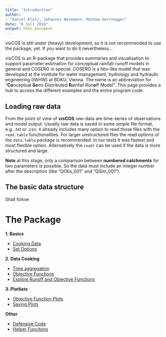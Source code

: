 ```yaml
---
title: "Introduction"
author:
- "Daniel Klotz, Johannes Wesemann, Mathew Herrnegger"
date: "6 Juli 2016"
output: html_document
---
```


visCOS is still under (heavy) development, so it is not recommended to use the
package, yet. If you want to do it nevertheless...

visCOS is an R-package that provides summaries and visualisation to support
parameter estimation for conceptual rainfall-runoff models in general and
COSERO in special. COSERO is a hbv-like model that was developed at the
institute for water management, hydrology and hydraulic engineering (IWHW) at
BOKU, Vienna. The name is an abbreviation for "**Co**nceptual
**Se**mi-Distributed **R**ainfall Run**o**ff Model".
This page provides a hub to access the different examples and the entire program
code.

## Loading raw data
From the point of view of **visCOS** raw-data are time-series of observations
and model output. Usually raw data is saved in some simple file format,
e.g. *.txt* or *.csv*. `R` already includes many option to read those files
with the `read.table` functionalities.
For larger unstructured files the read options of the `data.table` package is
recommended. In our tests it was fastest and most flexible option.
Alternatively the `readr` can be used if the data is more structured and large.

**Note** at this stage, only a comparison between **numbered catchments**
 for two parameters is possible. So the data must include an integer
number after the description (like "QObs_001" and "QSim_001").

## The basic data structure
Shall follow

# The Package
**1. Basics**

- [Cooking Data](LP-cook_data.html)
- [Set Options](LP-viscos_options.html)

**2. Data Cooking**

- [Time aggregation](LP-aggregationsplots.html)
- [Objective Functions](LP-main_of.html)
- [Explore Runoff and Objective Functions](LP-explore_runoff.html)

**3. Plotlists**

- [Objective Function Plots](LP-plot_main_of.html)
- [Saving Plots](LP-serve.html)

**Other**

- [Defensive Code](LP-defensive_code.html)
- [Helper Funcitons](LP-helpers.html)
